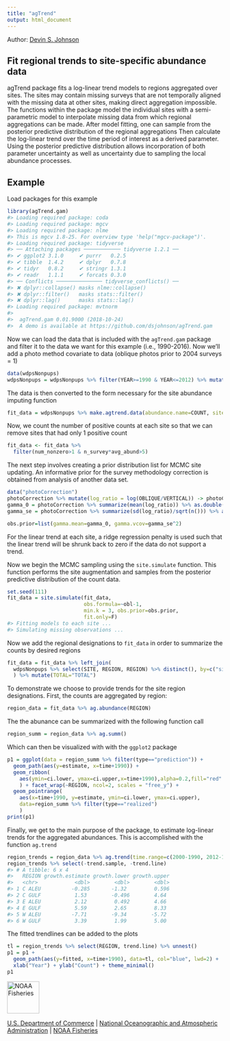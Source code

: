 ```yaml
---
title: "agTrend"
output: html_document
---
```


Author: [Devin S. Johnson](https://github.com/dsjohnson)

## Fit regional trends to site-specific abundance data

agTrend package fits a log-linear trend models to regions aggregated over
sites. The sites may contain missing surveys that are not temporally
aligned with the missing data at other sites, making direct aggregation
impossible. The functions within the package model the individual sites
with a semi-parametric model to interpolate missing data from which
regional aggregations can be made. After model fitting, one can sample
from the posterior predictive distribution of the regional aggregations
Then calculate the log-linear trend over the time period of interest as
a derived parameter. Using the posterior predictive distribution allows
incorporation of both parameter uncertainty as well as uncertainty due
to sampling the local abundance processes.

## Example

Load packages for this example

``` r
library(agTrend.gam)
#> Loading required package: coda
#> Loading required package: mgcv
#> Loading required package: nlme
#> This is mgcv 1.8-25. For overview type 'help("mgcv-package")'.
#> Loading required package: tidyverse
#> ── Attaching packages ──────────── tidyverse 1.2.1 ──
#> ✔ ggplot2 3.1.0     ✔ purrr   0.2.5
#> ✔ tibble  1.4.2     ✔ dplyr   0.7.8
#> ✔ tidyr   0.8.2     ✔ stringr 1.3.1
#> ✔ readr   1.1.1     ✔ forcats 0.3.0
#> ── Conflicts ─────────────── tidyverse_conflicts() ──
#> ✖ dplyr::collapse() masks nlme::collapse()
#> ✖ dplyr::filter()   masks stats::filter()
#> ✖ dplyr::lag()      masks stats::lag()
#> Loading required package: mvtnorm
#> 
#>  agTrend.gam 0.01.9000 (2018-10-24) 
#>  A demo is available at https://github.com/dsjohnson/agTrend.gam
```

Now we can load the data that is included with the `agTrend.gam` package
and filter it to the data we want for this example (i.e., 1990-2016).
Now we’ll add a photo method covariate to data (oblique photos prior to
2004 surveys = 1)

``` r
data(wdpsNonpups)
wdpsNonpups = wdpsNonpups %>% filter(YEAR>=1990 & YEAR<=2012) %>% mutate(obl = as.integer(YEAR<2004))
```

The data is then converted to the form necessary for the site abundance
imputing function

``` r
fit_data = wdpsNonpups %>% make.agtrend.data(abundance.name=COUNT, site.name=SITE, time.name=YEAR) 
```

Now, we count the number of positive counts at each site so that we can
remove sites that had only 1 positive count

``` r
fit_data <- fit_data %>% 
  filter(num_nonzero>1 & n_survey*avg_abund>5)
```

The next step involves creating a prior distribution list for MCMC site
updating. An informative prior for the survey methodology correction is
obtained from analysis of another data set.

``` r
data("photoCorrection")
photoCorrection %>% mutate(log_ratio = log(OBLIQUE/VERTICAL)) -> photoCorrection
gamma_0 = photoCorrection %>% summarize(mean(log_ratio)) %>% as.double()
gamma_se = photoCorrection %>% summarize(sd(log_ratio)/sqrt(n())) %>% as.double()

obs.prior=list(gamma.mean=gamma_0, gamma.vcov=gamma_se^2)
```

For the linear trend at each site, a ridge regression penalty is used
such that the linear trend will be shrunk back to zero if the data do
not support a trend.

Now we begin the MCMC sampling using the `site.simulate` function. This
function performs the site augmentation and samples from the posterior
predictive distribution of the count data.

``` r
set.seed(111) 
fit_data = site.simulate(fit_data, 
                         obs.formula=~obl-1,
                         min.k = 3, obs.prior=obs.prior, 
                         fit.only=F)
#> Fitting models to each site ...
#> Simulating missing observations ...
```

Now we add the regional designations to `fit_data` in order to summarize
the counts by desired regions

``` r
fit_data = fit_data %>% left_join(
  wdpsNonpups %>% select(SITE, REGION, REGION) %>% distinct(), by=c("site"="SITE")
  ) %>% mutate(TOTAL="TOTAL")
```

To demonstrate we choose to provide trends for the site region
designations. First, the counts are aggregated by region:

``` r
region_data = fit_data %>% ag.abundance(REGION)
```

The the abunance can be summarized with the following function call

``` r
region_summ = region_data %>% ag.summ()
```

Which can then be visualized with with the `ggplot2` package

``` r
p1 = ggplot(data = region_summ %>% filter(type=="prediction")) +
  geom_path(aes(y=estimate, x=time+1990)) + 
  geom_ribbon(
    aes(ymin=ci.lower, ymax=ci.upper,x=time+1990),alpha=0.2,fill="red"
    ) + facet_wrap(~REGION, ncol=2, scales = "free_y") +
  geom_pointrange(
    aes(x=time+1990, y=estimate, ymin=ci.lower, ymax=ci.upper),
    data=region_summ %>% filter(type=="realized")
    )
print(p1)
```

Finally, we get to the main purpose of the package, to estimate
log-linear trends for the aggregated abundances. This is accomplished
with the function `ag.trend`

``` r
region_trends = region_data %>% ag.trend(time.range=c(2000-1990, 2012-1990))
region_trends %>% select(-trend.sample, -trend.line)
#> # A tibble: 6 x 4
#>   REGION growth.estimate growth.lower growth.upper
#>   <chr>            <dbl>        <dbl>        <dbl>
#> 1 C ALEU          -0.285       -1.32         0.596
#> 2 C GULF           1.53        -0.496        4.64 
#> 3 E ALEU           2.12         0.492        4.66 
#> 4 E GULF           5.59         2.65         8.33 
#> 5 W ALEU          -7.71        -9.34        -5.72 
#> 6 W GULF           3.39         1.99         5.00
```

The fitted trendlines can be added to the plots

``` r
tl = region_trends %>% select(REGION, trend.line) %>% unnest()
p1 = p1 +
  geom_path(aes(y=fitted, x=time+1990), data=tl, col="blue", lwd=2) +
  xlab("Year") + ylab("Count") + theme_minimal()
p1
```



<img src="https://raw.githubusercontent.com/nmfs-fish-tools/nmfspalette/main/man/figures/noaa-fisheries-rgb-2line-horizontal-small.png" height="75" alt="NOAA Fisheries">

[U.S. Department of Commerce](https://www.commerce.gov/) | [National Oceanographic and Atmospheric Administration](https://www.noaa.gov) | [NOAA Fisheries](https://www.fisheries.noaa.gov/)